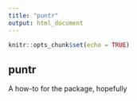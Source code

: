 ```yaml
---
title: "puntr"
output: html_document
---
```


```r
knitr::opts_chunk$set(echo = TRUE)
```

## puntr

A how-to for the package, hopefully
